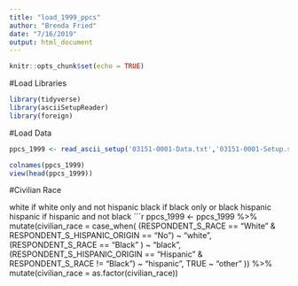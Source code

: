 ```yaml
---
title: "load_1999_ppcs"
author: "Brenda Fried"
date: "7/16/2019"
output: html_document
---
```


```r
knitr::opts_chunk$set(echo = TRUE)
```
#Load Libraries
```r
library(tidyverse)
library(asciiSetupReader)
library(foreign)
```

#Load Data
```r
ppcs_1999 <- read_ascii_setup('03151-0001-Data.txt','03151-0001-Setup.sps')

colnames(ppcs_1999)
view(head(ppcs_1999))
```
#Civilian Race

white if white only and not hispanic
black if black only or black hispanic
hispanic if hispanic and not black
```r
ppcs_1999 <- ppcs_1999 %>%
  mutate(civilian_race = case_when(
    (RESPONDENT_S_RACE == "White" & RESPONDENT_S_HISPANIC_ORIGIN == "No") ~ "white",
    (RESPONDENT_S_RACE == "Black" ) ~ "black",
    (RESPONDENT_S_HISPANIC_ORIGIN == "Hispanic" & RESPONDENT_S_RACE != "Black") ~ "hispanic",
    TRUE ~ "other"
  )) %>% 
  mutate(civilian_race = as.factor(civilian_race))
